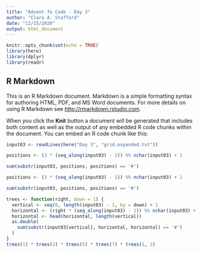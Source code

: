 ```yaml
---
title: "Advent fo Code - Day 3"
author: "Clara A. Stafford"
date: "12/15/2020"
output: html_document
---
```


```r
knitr::opts_chunk$set(echo = TRUE)
library(here)
library(dplyr)
library(readr)
```

## R Markdown

This is an R Markdown document. Markdown is a simple formatting syntax for authoring HTML, PDF, and MS Word documents. For more details on using R Markdown see <http://rmarkdown.rstudio.com>.

When you click the **Knit** button a document will be generated that includes both content as well as the output of any embedded R code chunks within the document. You can embed an R code chunk like this:

```r
input03 <- readLines(here("Day 3", "grid.expanded.txt"))

positions <- (3 * (seq_along(input03) - 1)) %% nchar(input03) + 1

sum(substr(input03, positions, positions) == '#')

```
```r

positions <- (3 * (seq_along(input03) - 1)) %% nchar(input03) + 1

sum(substr(input03, positions, positions) == '#')

```

```r

trees <- function(right, down = 1) {
  vertical <- seq(0, length(input03) - 1, by = down) + 1
  horizontal <- (right * (seq_along(input03) - 1)) %% nchar(input03) + 1
  horizontal <- head(horizontal, length(vertical))
  as.double(
    sum(substr(input03[vertical], horizontal, horizontal) == '#')
  )
}
trees(1) * trees(3) * trees(5) * trees(7) * trees(1, 2)

```

